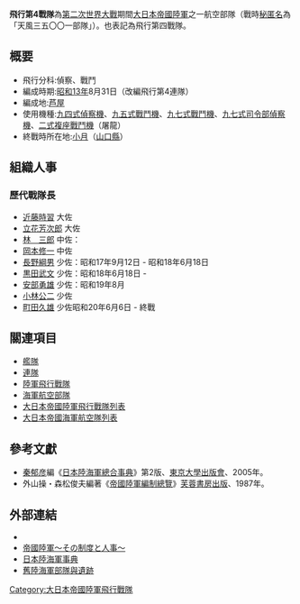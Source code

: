 {{japanese|japanese=飛行第4戦隊|kana=ひこうだいよんせんたい|romaji=hikou-daiyon-sentai}}

'''飛行第4戰隊'''為[[第二次世界大戰|第二次世界大戰]]期間[[大日本帝國陸軍|大日本帝國陸軍]]之一航空部隊（戰時[[通稱號|秘匿名]]為「天風三五〇〇一部隊」）。也表記為飛行第四戰隊。

== 概要 ==
* 飛行分科:偵察、戰鬥
* 編成時期:[[昭和13年|昭和13年]]8月31日（改編飛行第4連隊）
* 編成地:[[芦屋町|芦屋]]
* 使用機種:[[九四式偵察機|九四式偵察機]]、[[九五式戰鬥機|九五式戰鬥機]]、[[九七式戰鬥機|九七式戰鬥機]]、[[九七式司令部偵察機|九七式司令部偵察機]]、[[二式複座戰鬥機|二式複座戰鬥機]]（屠龍） 
* 終戰時所在地:[[小月|小月]]（[[山口縣|山口縣]]）

==組織人事==
=== 歷代戰隊長 ===
* [[近藤時習|近藤時習]] 大佐
* [[立花芳次郎|立花芳次郎]] 大佐
* [[林三郎_(士候29期)|林　三郎]] 中佐：
* [[岡本修一|岡本修一]] 中佐
* [[長野綱男|長野綱男]] 少佐：昭和17年9月12日 - 昭和18年6月18日
* [[黒田武文|黒田武文]] 少佐：昭和18年6月18日 - 
* [[安部勇雄|安部勇雄]] 少佐：昭和19年8月
* [[小林公二|小林公二]] 少佐
* [[町田久雄|町田久雄]] 少佐昭和20年6月6日 - 終戰

== 關連項目 ==
*[[艦隊|艦隊]]
*[[連隊|連隊]]
*[[陸軍飛行戰隊|陸軍飛行戰隊]]
*[[海軍航空部隊|海軍航空部隊]]
*[[大日本帝國陸軍飛行戰隊列表|大日本帝國陸軍飛行戰隊列表]]
*[[大日本帝國海軍航空隊列表|大日本帝國海軍航空隊列表]]

== 參考文獻 ==
{{refbegin}}
*[[秦郁彦|秦郁彦]]編《[[日本陸海軍總合事典|日本陸海軍總合事典]]》第2版、[[東京大學出版會|東京大學出版會]]、2005年。
*外山操・森松俊夫編著《[[帝國陸軍編制總覽|帝國陸軍編制總覽]]》[[芙蓉書房出版|芙蓉書房出版]]、1987年。
{{refend}}

==外部連結==
*{{cite web
| last = Wendel
| first = Marcus
| url = http://www.axishistory.com/index.php?id=890
| title = Axis History Factbook
| work = Japanese Army(日本陸軍)
}}
*[https://web.archive.org/web/20080411094145/http://imperialarmy.hp.infoseek.co.jp/ 帝國陸軍～その制度と人事～]
*[https://web.archive.org/web/20100516180653/http://homepage1.nifty.com/kitabatake/rikukaiguntop.html 日本陸海軍事典]
*[https://web.archive.org/web/20080509100139/http://www.geocities.jp/bane2161/rikukaigunbutai.htm 舊陸海軍部隊與遺跡]

{{日本陸軍航空部隊飛行戰隊}}
[[Category:大日本帝國陸軍飛行戰隊|Category:大日本帝國陸軍飛行戰隊]]